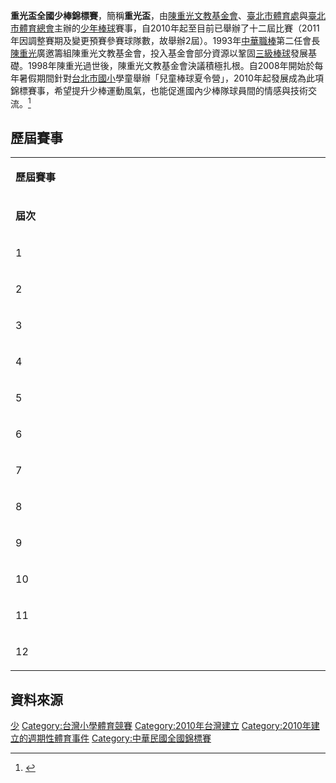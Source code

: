 {{Sports league infobox
| logo           = 
| pixels         = 
| founded        = 2010年
| sport          = [[棒球|棒球]]
| othername      =
| current_season = 第十二屆重光盃全國少棒錦標賽
| champion = [[仁善國小|仁善國小]]（第第十二屆）
| most_champs = [[龜山國小|龜山國小]]（4次）
| inaugural = 2010年1月27日
| promotion to = 
| relegation to =
| teams =
| country = {{ROC-TW}}
| folded =
| singles =
| website = 
| TV = 
}}
'''重光盃全國少棒錦標賽'''，簡稱'''重光盃'''，由[[陳重光文教基金會|陳重光文教基金會]]、[[臺北市體育處|臺北市體育處]]與[[臺北市體育總會|臺北市體育總會]]主辦的[[少年棒球|少年棒球]]賽事，自2010年起至目前已舉辦了十二屆比賽（2011年因調整賽期及變更預賽參賽球隊數，故舉辦2屆）。1993年[[中華職棒|中華職棒]]第二任會長[[陳重光_(1913年)|陳重光]]廣邀籌組陳重光文教基金會，投入基金會部分資源以鞏固[[三級棒球|三級棒球]]發展基礎。1998年陳重光過世後，陳重光文教基金會決議積極扎根。自2008年開始於每年暑假期間針對[[台北市|台北市]][[國小|國小]]學童舉辦「兒童棒球夏令營」，2010年起發展成為此項錦標賽事，希望提升少棒運動風氣，也能促進國內少棒隊球員間的情感與技術交流。<ref>{{Cite web |url=http://twbsball.dils.tku.edu.tw/wiki/index.php/%E9%87%8D%E5%85%89%E7%9B%83%E5%85%A8%E5%9C%8B%E5%B0%91%E6%A3%92%E9%8C%A6%E6%A8%99%E8%B3%BD |title=重光盃全國少棒錦標賽 - 台灣棒球維基館 |access-date=2017-09-26 |archive-date=2021-01-27 |archive-url=https://web.archive.org/web/20210127141413/https://twbsball.dils.tku.edu.tw/wiki/index.php/%E9%87%8D%E5%85%89%E7%9B%83%E5%85%A8%E5%9C%8B%E5%B0%91%E6%A3%92%E9%8C%A6%E6%A8%99%E8%B3%BD |dead-url=no }}</ref>

== 歷屆賽事 ==
{|class="wikitable" width="80%" style="font-size:90%;"
|- style="background:#C0C0C0; color:black" align=center
|style="width:10%" colspan="9"|'''歷屆賽事'''
|- style="background:#DCDCDC; color:black" align=center
|style="width:5%"|'''屆次'''
|style="width:10%"|'''年份'''
|style="width:15%"|'''時間'''
|style="width:5%"|'''隊數'''
|style="width:15%"|'''主辦地區'''
|style="width:10%"|'''冠軍'''
|style="width:10%"|'''亞軍'''
|style="width:10%"|'''季軍'''
|style="width:10%"|'''殿軍'''
|-align=left
|1||[[第一屆重光盃全國少棒錦標賽|2010年]]||1月27日至1月30日||16||rowspan=12|{{TWN}}台北市||[[壽天國小|壽天國小]]||[[泰源國小|泰源國小]]||[[崇學國小|崇學國小]]||[[臺中市東區力行國民小學|力行國小]]
|-align=left
|2||[[第二屆重光盃全國少棒錦標賽|2011年]]||2月10日至2月13日||24||[[崇學國小|崇學國小]]||[[中平國小|中平國小]]||[[金潭國小|金潭國小]]||[[龜山國小|龜山國小]]
|-align=left
|3||[[第三屆重光盃全國少棒錦標賽|2011年]]||11月2日至11月5日||24||[[龜山國小|龜山國小]]||[[卑南國小|卑南國小]]||[[新埔國小|新埔國小]]||[[臺北市萬華區東園國民小學|東園國小]]
|-align=left
|4||[[第四屆重光盃全國少棒錦標賽|2012年]]||11月15日至11月18日||32||[[鼓岩國小|鼓岩國小]]||[[臺中市東區力行國民小學|力行國小]]||[[大勇國小|大勇國小]]||[[卑南國小|卑南國小]]
|-align=left
|5||[[第五屆重光盃全國少棒錦標賽|2013年]]||11月14日至11月17日||32||[[龜山國小|龜山國小]]||[[大勇國小|大勇國小]]||[[新埔國小|新埔國小]]||[[華勛國小|華勛國小]]
|-align=left
|6||[[第六屆重光盃全國少棒錦標賽|2014年]]||11月15日至11月18日||32||[[臺北市萬華區東園國民小學|東園國小]]||[[三星國小|三星國小]]||[[仁善國小|仁善國小]]||[[大勇國小|大勇國小]]
|-align=left
|7||[[第七屆重光盃全國少棒錦標賽|2015年]]||11月21日至11月25日||32||[[卑南國小|卑南國小]]||[[仁善國小|仁善國小]]||[[豐田國小|豐田國小]]||[[東山國小|東山國小]]
|-align=left
|8||[[第八屆重光盃全國少棒錦標賽|2016年]]||11月19日至11月23日||32||[[紅葉國小|紅葉國小]]||[[龜山國小|龜山國小]]||[[豐田國小|豐田國小]]||[[興穀國小|興穀國小]]
|-align=left
|9||[[第九屆重光盃全國少棒錦標賽|2017年]]||11月18日至11月22日||32||[[龜山國小|龜山國小]]||[[中平國小|中平國小]]||[[高雄市苓雅區中正國民小學|中正國小]]||[[三星國小|三星國小]]
|-align=left
|10||[[第十屆重光盃全國少棒錦標賽|2018年]]||12月1日至12月5日||32||[[龜山國小|龜山國小]]||[[中平國小|中平國小]]||[[豐田國小|豐田國小]]||[[仁善國小|仁善國小]]
|-align=left
|11||[[第十一屆重光盃全國少棒錦標賽|2019年]]||11月16日至11月20日||32||[[中平國小|中平國小]]||[[龜山國小|龜山國小]]||[[仁善國小|仁善國小]]||[[臺中市西區忠孝國民小學|忠孝國小]]
|-align=left
|12||[[第十二屆重光盃全國少棒錦標賽|2020年]]||11月21日至11月25日||32||[[仁善國小|仁善國小]]||[[臺中市西區忠孝國民小學|忠孝國小]]||[[龜山國小|龜山國小]]||[[三星國小|三星國小]]
|}

==資料來源==
{{reflist}}

{{台灣棒球}}

[[Category:台灣棒球競賽|少]]
[[Category:台灣小學體育競賽|Category:台灣小學體育競賽]]
[[Category:2010年台灣建立|Category:2010年台灣建立]]
[[Category:2010年建立的週期性體育事件|Category:2010年建立的週期性體育事件]]
[[Category:中華民國全國錦標賽|Category:中華民國全國錦標賽]]